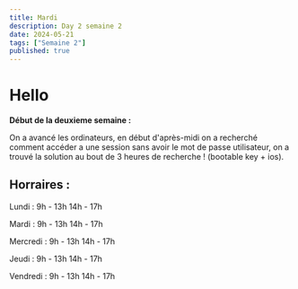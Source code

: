 ```yaml
---
title: Mardi
description: Day 2 semaine 2
date: 2024-05-21
tags: ["Semaine 2"]
published: true
---
```



# Hello

__Début de la deuxieme semaine :__


On a avancé les ordinateurs, en début d'après-midi on a recherché comment accéder a une session sans avoir le mot de passe utilisateur, on a trouvé la solution au bout de 3 heures
de recherche ! (bootable key + ios).



## Horraires :

Lundi    : 9h - 13h 14h - 17h

Mardi    : 9h - 13h 14h - 17h

Mercredi : 9h - 13h 14h - 17h

Jeudi    : 9h - 13h 14h - 17h

Vendredi : 9h - 13h 14h - 17h
